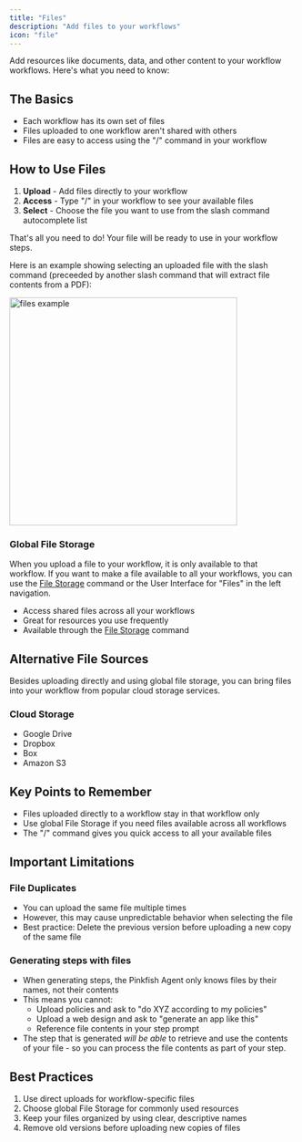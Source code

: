 ```yaml
---
title: "Files"
description: "Add files to your workflows"
icon: "file"
---
```


Add resources like documents, data, and other content to your workflow workflows. Here's what you need to know:

## The Basics

- Each workflow has its own set of files
- Files uploaded to one workflow aren't shared with others
- Files are easy to access using the "/" command in your workflow

## How to Use Files

1. **Upload** - Add files directly to your workflow
2. **Access** - Type "/" in your workflow to see your available files
3. **Select** - Choose the file you want to use from the slash command autocomplete list

That's all you need to do! Your file will be ready to use in your workflow steps.

Here is an example showing selecting an uploaded file with the slash command (preceeded by another slash command that will extract file contents from a PDF):

<img src="/images/examples/fileselection.png" alt="files example" width="400" />

### Global File Storage

When you upload a file to your workflow, it is only available to that workflow. If you want to make a file available to all your workflows, you can use the [File Storage](/slash-commands/filestorage) command or the User Interface for "Files" in the left navigation.

- Access shared files across all your workflows
- Great for resources you use frequently
- Available through the [File Storage](/slash-commands/filestorage) command

## Alternative File Sources

Besides uploading directly and using global file storage, you can bring files into your workflow from popular cloud storage services.

### Cloud Storage

- Google Drive
- Dropbox
- Box
- Amazon S3

## Key Points to Remember

- Files uploaded directly to a workflow stay in that workflow only
- Use global File Storage if you need files available across all workflows
- The "/" command gives you quick access to all your available files

## Important Limitations

### File Duplicates

- You can upload the same file multiple times
- However, this may cause unpredictable behavior when selecting the file
- Best practice: Delete the previous version before uploading a new copy of the same file

### Generating steps with files

- When generating steps, the Pinkfish Agent only knows files by their names, not their contents
- This means you cannot:
  - Upload policies and ask to "do XYZ according to my policies"
  - Upload a web design and ask to "generate an app like this"
  - Reference file contents in your step prompt
- The step that is generated _will be able_ to retrieve and use the contents of your file - so you can process the file contents as part of your step.

## Best Practices

1. Use direct uploads for workflow-specific files
2. Choose global File Storage for commonly used resources
3. Keep your files organized by using clear, descriptive names
4. Remove old versions before uploading new copies of files
